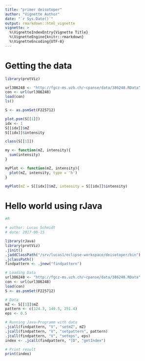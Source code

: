 ```yaml
---
title: "primer deisotoper"
author: "Vignette Author"
date: "`r Sys.Date()`"
output: rmarkdown::html_vignette
vignette: >
  %\VignetteIndexEntry{Vignette Title}
  %\VignetteEngine{knitr::rmarkdown}
  %\VignetteEncoding{UTF-8}
---
```



# Getting the data

```r

library(protViz)

url386248 <- "http://fgcz-ms.uzh.ch/~cpanse/data/386248.RData"
con <- url(url386248)
load(con)
ls()

S <- as.psmSet(F225712)
```


```r

plot.psm(S[[1]])
idx <- 1
S[[idx]]$mZ
S[[idx]]$intensity
```


```r

class(S[[1]])

my <- function(mZ, intensity){
  sum(intensity)
}

myPlot <- function(mZ, intensity){
  plot(mZ, intensity, type = 'h')
}

myPlot(mZ = S[[idx]]$mZ, intensity = S[[idx]]$intensity)
```

# Hello world using rJava

```r
#R

# author: Lucas Schmidt
# date: 2017-08-15

library(rJava)
library(protViz)
.jinit()
.jaddClassPath("/srv/lucas1/eclipse-workspace/deisotoper/bin")
.jclassPath()
findpattern <- .jnew("findpattern")

# Loading Data
url386248 <- "http://fgcz-ms.uzh.ch/~cpanse/data/386248.RData"
con <- url(url386248)
load(con)
S <- as.psmSet(F225712)

# Data
mZ <- S[[1]]$mZ
pattern <- c(124.3, 149.5, 251.4)
eps <- 0.5

# Running Java-Programm with data
.jcall(findpattern, "V", "setmZ", mZ)
.jcall(findpattern, "V", "setpattern", pattern)
.jcall(findpattern, "V", "seteps", eps)
index <- .jcall(findpattern, "[D", "getIndex")

# Print result
print(index)
```	
